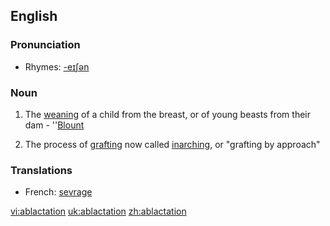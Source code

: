 ==English==

===Pronunciation===
*Rhymes: [[Rhymes:English:-eɪʃǝn|-eɪʃǝn]]

===Noun===
{{en-noun}}

# The [[weaning]] of a child from the breast, or of young beasts from their dam - ''[[Blount]]
# {{horticulture}} The process of [[grafting]] now called [[inarching]], or "grafting by approach"

===Translations===
{{rfc-level|Translations at L3+ (AutoFormat would have corrected level of Translations)}}
*French: [[sevrage]] {{m}}


[[vi:ablactation]]
[[uk:ablactation]]
[[zh:ablactation]]